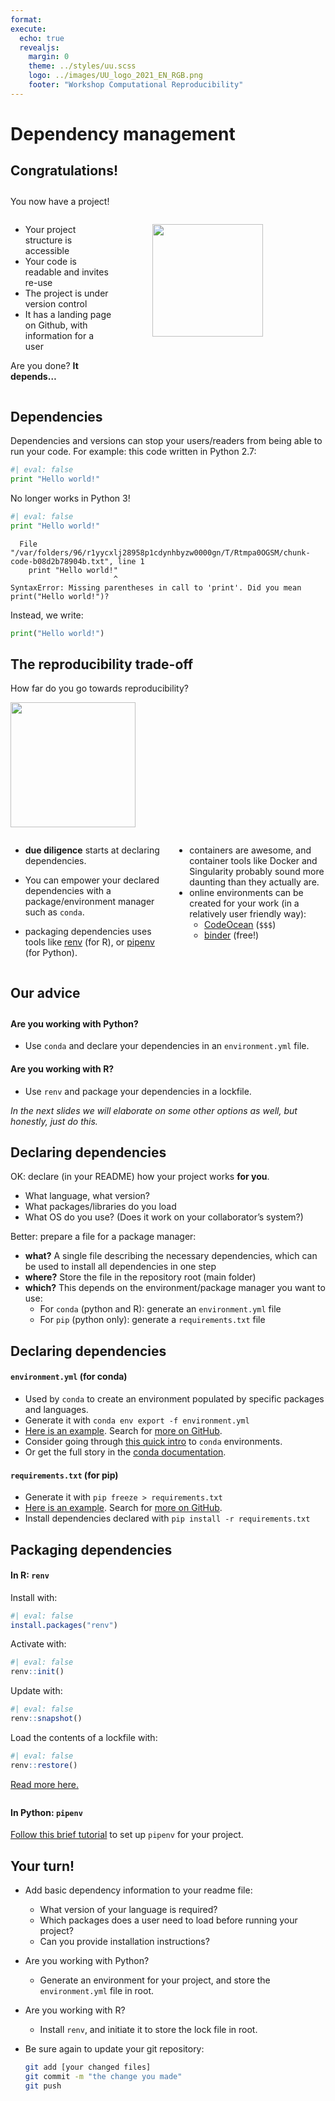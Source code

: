 ```yaml
--- 
format: 
execute:
  echo: true
  revealjs:
    margin: 0
    theme: ../styles/uu.scss
    logo: ../images/UU_logo_2021_EN_RGB.png
    footer: "Workshop Computational Reproducibility"
---
```



# Dependency management {data-background-color="#FFCD00"}

## Congratulations!
::: {style="text-align: left; margin-top: 2em"}
:::
You now have a project!

:::: {.columns}
::: {.column width="35%"}
::: {style="text-align: left; margin-top: 1em"}

- Your project structure is accessible
- Your code is readable and invites re-use
- The project is under version control
- It has a landing page on Github, with information for a user

Are you done? **It depends...**
:::
:::
::: {.column width="5%"}
:::
::: {.column width="60%"}
![](https://inlooxcdn.azureedge.net/var/corporate_site/storage/images/media/images/blog/project-dependencies-header/940680-2-eng-GB/project-dependencies-header.jpg){width=80%}
:::
::::

## Dependencies
::: {style="text-align: left; margin-top: 1em"}
:::
Dependencies and versions can stop your users/readers from being able to run your code.
For example: this code written in Python 2.7:

::: {style="text-align: left; margin-top: 1em"}
:::

```python
#| eval: false
print "Hello world!"
```
::: {style="text-align: left; margin-top: 1em"}
:::

No longer works in Python 3!

::: {style="text-align: left; margin-top: 1em"}
:::

```python
#| eval: false
print "Hello world!"
```
::: {style="text-align: left; margin-top: 1em"}
:::

```
  File "/var/folders/96/r1yycxlj28958p1cdynhbyzw0000gn/T/Rtmpa0OGSM/chunk-code-b08d2b78904b.txt", line 1
    print "Hello world!"
                       ^
SyntaxError: Missing parentheses in call to 'print'. Did you mean print("Hello world!")?
```

::: {style="text-align: left; margin-top: 1em"}
:::

Instead, we write:
```python
print("Hello world!")
```

## The reproducibility trade-off
::: {style="text-align: left; margin-top: 1em"}
:::

How far do you go towards reproducibility?

::: {style="text-align: left; margin-top: 1em"}
:::

![](../images/dependencytradeoff.svg){height="150pt"}

:::: {.columns}
::: {.column width="45%"}
::: {style="text-align: left; margin-top: 1em"}

- **due diligence** starts at declaring dependencies.

- You can empower your declared dependencies with a package/environment manager such as `conda`.

- packaging dependencies uses tools like [renv](https://rstudio.github.io/renv/) (for R), or [pipenv](https://packaging.python.org/tutorials/managing-dependencies/) (for Python).
:::
:::

::: {.column width="45%"}
::: {style="text-align: left; margin-top: 1em"}
- containers are awesome, and container tools like Docker and Singularity probably sound more daunting than they actually are.
- online environments can be created for your work (in a relatively user friendly way):
  - [CodeOcean](https://codeocean.com) (`$$$`)
  - [binder](https://mybinder.org/) (free!)
:::
:::
::::

## Our advice
::: {style="text-align: left; margin-top: 2em"}
:::

#### Are you working with Python?
- Use `conda` and declare your dependencies in an `environment.yml` file.

#### Are you working with R?
- Use `renv` and package your dependencies in a lockfile.

_In the next slides we will elaborate on some other options as well, but honestly, just do this._


## Declaring dependencies
::: {style="text-align: left; margin-top: 1em"}
:::

OK: declare (in your README) how your project works **for you**.

- What language, what version?
- What packages/libraries do you load
- What OS do you use? (Does it work on your collaborator's system?)

Better: prepare a file for a package manager:

- **what?** A single file describing the necessary dependencies, which can be used to install all dependencies in one step
- **where?** Store the file in the repository root (main folder)
- **which?** This depends on the environment/package manager you want to use:
  - For `conda` (python and R): generate an `environment.yml` file
  - For `pip` (python only): generate a `requirements.txt` file

## Declaring dependencies
::: {style="text-align: left; margin-top: 1em"}
:::

#### `environment.yml` (for conda)
- Used by `conda` to create an environment populated by specific packages and languages.
- Generate it with `conda env export -f environment.yml`
- [Here is an example](https://github.com/ericmjl/essays-on-data-science/blob/master/environment.yml). Search for [more on GitHub](https://github.com/search?l=YAML&o=desc&p=5&q=filename%3Aenvironment.yml+language%3AYAML+language%3AYAML&s=indexed&type=Code).
- Consider going through [this quick intro](https://geohackweek.github.io/Introductory/01-conda-tutorial/)  to `conda` environments.
- Or get the full story in the [conda documentation](https://docs.conda.io/projects/conda/en/latest/user-guide/tasks/manage-environments.html).

#### `requirements.txt` (for pip)
- Generate it with `pip freeze > requirements.txt`
- [Here is an example](https://github.com/Curly-Mo/musinformatics/blob/552494f8e6aec9810b1027e725bbf24a6784b369/requirements.txt). Search for [more on GitHub](https://github.com/search?p=3&q=filename%3Arequirements.txt&type=Code).
- Install dependencies declared with `pip install -r requirements.txt`

## Packaging dependencies
::: {style="text-align: left; margin-top: 1em"}
:::

#### In R: `renv`

Install with:
```r
#| eval: false
install.packages("renv")
```
Activate with:
```r
#| eval: false
renv::init()
```
Update with:
```r
#| eval: false
renv::snapshot()
```
Load the contents of a lockfile with:
```r
#| eval: false
renv::restore()
```
[Read more here.](https://blog.rstudio.com/2019/11/06/renv-project-environments-for-r/)

::: {style="text-align: left; margin-top: 2em"}
:::

#### In Python: `pipenv`

[Follow this brief tutorial](https://packaging.python.org/tutorials/managing-dependencies/) to set up `pipenv` for your project.

## Your turn!

+ Add basic dependency information to your readme file:
  - What version of your language is required?
  - Which packages does a user need to load before running your project?
  - Can you provide installation instructions?

+ Are you working with Python?
  - Generate an environment for your project, and store the `environment.yml` file in root.

+ Are you working with R?
  - Install `renv`, and initiate it to store the lock file in root.

+ Be sure again to update your git repository:
   
   ```bash
   git add [your changed files]
   git commit -m "the change you made"
   git push
   ```
